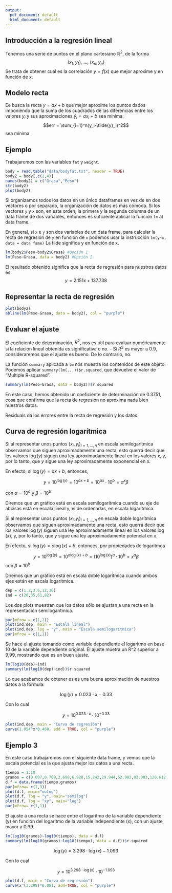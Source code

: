 ```yaml
---
output:
  pdf_document: default
  html_document: default
---
```

## Introducción a la regresión lineal

Tenemos una serie de puntos en el plano cartesiano $\mathbb{R}^2$, de la forma
$$(x_1,y_1),\ \dots,\ (x_n,y_n)$$
Se trata de obtener cual es la correlación $y=f(x)$ que mejor aproxime y en función de x.

## Modelo recta
Ee busca la recta $y = ax +b$ que mejor aproxime los puntos dados imponiendo que la suma de los cuadrados de las diferencias entre los valores $y_i$ y sus aproximaciones $\tilde{y}_i=ax_i+b$ sea mínima:
$$err = \sum_{i=1}^n(y_i-\tilde{y}_i)^2$$ sea mínima

## Ejemplo
Trabajaremos con las variables `fat` y `weight`.
```r
body = read.table("data/bodyfat.txt", header = TRUE)
body2 = body[,c(2,4)]
names(body2) = c("Grasa","Peso")
str(body2)
plot(body2)
```


Si organizamos todos los datos en un único dataframes en vez de en dos vectores o por separado, la organización de datos es más cómoda. Si los vectores `y` y `x` son, en este orden, la primera y la segunda columna de un data frame de dos variables, entonces es suficiente aplicar la función `lm` al data frame. 

En general, si `x` e `y` son dos variables de un data frame, para calcular la recta de regresión de `y` en función de `x` podemos usar la instrucción `lm(y~x, data = data fame)` La tilde significa y en función de x.



```r
lm(body2$Peso~body2$Grasa) #Opción 1
lm(Peso~Grasa, data = body2) #Opción 2
```
El resultado obtenido  significa que la recta de regresión para nuestros datos es 
$$y = 2.151x+137.738$$

## Representar la recta de regresión

```r
plot(body2)
abline(lm(Peso~Grasa, data = body2), col = "purple")
```

## Evaluar el ajuste

El coeficiente de determinación, $R^2$, nos es útil para evaluar numéricamente si la relación lineal obtenida es significativa o no.
- Si $R^2$ es mayor a 0.9, consideraremos que el ajuste es bueno. De lo contrario, no.

La función `summary` aplicada a `lm` nos muestra los contenidos de este objeto. Podemos aplicar `summary(lm(...))$r.squared`, que devuelve el valor de "Multiple R-squared".
```r
summary(lm(Peso~Grasa, data = body2))$r.squared
```
En este caso, hemos obtenido un coeficiente de determinación de 0.3751, cosa que confirma que la recta de regresión no aproxima nada bien nuestros datos. 

Residuals da los errores entre la recta de regresión y los datos. 


## Curva de regresión logarítmica
Si al representar unos puntos $(x_i, y_i)_{i=1,\dots,n}$ en escala semilogarítmica observamos que siguen aproximadamente una recta, esto querrá decir que los valores $\log(y)$ siguen una ley aproximadamente lineal en los valores $x$, y, por lo tanto, que $y$ sigue una <l class = "definition">ley aproximadamente exponencial</l> en $x$. 

En efecto, si $\log(y) = ax + b$, entonces,

$$y = 10^{\log(y)} = 10^{ax+b} = 10^{ax}\cdot 10^b = \alpha^x\beta$$

con $\alpha = 10^a$ y $\beta = 10^b$

Diremos que un gráfico está en escala semilogarítmica cuando su eje de abcisas está en escala lineal y, el de ordenadas, en escala logarítmica.

Si al representar unos puntos $(x_i, y_i)_{i=1,\dots,n}$ en escala doble logarítmica observamos que siguen aproximadamente una recta, esto querrá decir que los valores $\log(y)$ siguen una ley aproximadamente lineal en los valores $\log(x)$, y, por lo tanto, que $y$ sigue una <l class = "definition">ley aproximadamente potencial</l> en $x$. 

En efecto, si $\log(y) = a\log(x) + b$, entonces, por propiedades de logaritmos

$$y = 10^{\log(y)} = 10^{a\log(x)+b}= (10^{\log(x)})^a\cdot 10^b = x^{a}\beta$$
con $\beta = 10^b$

Diremos que un gráfico está en escala doble logarítmica cuando ambos ejes están en escala logarítmica.


```r
dep = c(1.2,3.6,12,36)
ind = c(20,35,61,82)
```

Los dos plots muestran que los datos sólo se ajustan a una recta en la representación semilogarítmica. 
```r
par(mfrow = c(1,2))
plot(ind,dep, main = "Escala lineal")
plot(ind,dep, log = "y", main = "Escala semilogarítmica")
par(mfrow = c(1,1))
```

Se hace el ajuste tomando como variable dependiente el logaritmo en base 10 de la variable dependiente original. El ajuste muetra un R^2 superior a 9,99, mostrando que es un buen ajuste.
```r
lm(log10(dep)~ind)
summary(lm(log10(dep)~ind))$r.squared
```
Lo que acabamos de obtener es es una buena aproximación de nuestros datos a la fórmula: 

$$\log(y) = 0.023\cdot x - 0.33$$


Con lo cual

$$y = 10^{0.023\cdot x}\cdot10^{-0.33}$$


```r
plot(ind,dep, main = "Curva de regresión")
curve(1.054^x*0.468, add = TRUE, col = "purple") 
```

## Ejemplo 3
En este caso trabajaremos con el siguiente data frame, y vemos que la escala potencial es la que ajusta mejor los datos a una recta.
```r
tiempo = 1:10
gramos = c(0.097,0.709,2.698,6.928,15.242,29.944,52.902,83.903,120.612,161.711)
d.f = data.frame(tiempo,gramos)
par(mfrow= c(1,3))
plot(d.f, main="nolog")
plot(d.f, log = "y", main="semilog")
plot(d.f, log = "xy", main="log")
par(mfrow= c(1,1))
```


El ajuste a una recta se hace entre el logaritmo de la variable dependiente (y) en función del logaritmo de la variable independiente (x), con un ajuste mayor a 0,99.

```r
lm(log10(gramos)~log10(tiempo), data = d.f)
summary(lm(log10(gramos)~log10(tiempo), data = d.f))$r.squared
```


$$\log(y) = 3.298\cdot \log(x) - 1.093$$

Con lo cual

$$y = 10^{3.298\cdot\log(x)}\cdot10^{-1.093} $$
```r
plot(d.f, main = "Curva de regresión")
curve(x^(3.298)*0.081, add=TRUE, col = "purple")
```

